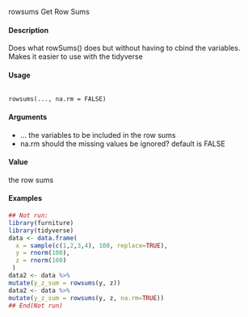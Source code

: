 rowsums
Get Row Sums

#### Description

Does what rowSums() does but without having to cbind the variables. Makes it easier to use with
the tidyverse

#### Usage
<pre><code>
rowsums(..., na.rm = FALSE)
</code></pre>

#### Arguments
* ... the variables to be included in the row sums
* na.rm should the missing values be ignored? default is FALSE

#### Value
the row sums

#### Examples
```r
## Not run:
library(furniture)
library(tidyverse)
data <- data.frame(
  x = sample(c(1,2,3,4), 100, replace=TRUE),
  y = rnorm(100),
  z = rnorm(100)
 )
data2 <- data %>%
mutate(y_z_sum = rowsums(y, z))
data2 <- data %>%
mutate(y_z_sum = rowsums(y, z, na.rm=TRUE))
## End(Not run) 

``` 
